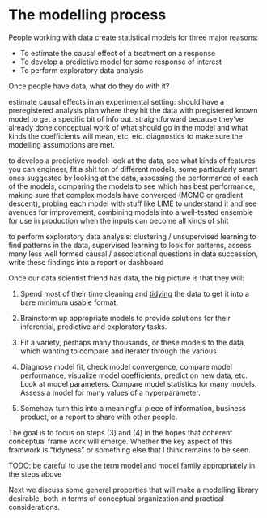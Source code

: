 # The modelling process

People working with data create statistical models for three major reasons:

- To estimate the causal effect of a treatment on a response
- To develop a predictive model for some response of interest
- To perform exploratory data analysis

Once people have data, what do they do with it?

estimate causal effects in an experimental setting: should have a preregistered analysis plan where they hit the data with pregistered known model to get a specific bit of info out. straightforward because they've already done conceptual work of what should go in the model and what kinds the coefficients will mean, etc, etc. diagnostics to make sure the modelling assumptions are met.

to develop a predictive model: look at the data, see what kinds of features you can engineer, fit a shit ton of different models, some particularly smart ones suggested by looking at the data, assessing the performance of each of the models, comparing the models to see which has best performance, making sure that complex models have converged (MCMC or gradient descent), probing each model with stuff like LIME to understand it and see avenues for improvement, combining models into a well-tested ensemble for use in production when the inputs can become all kinds of shit

to perform exploratory data analysis: clustering / unsupervised learning to find patterns in the data, supervised learning to look for patterns, assess many less well formed causal / associational questions in data succession, write these findings into a report or dashboard

Once our data scientist friend has data, the big picture is that they will:

1. Spend most of their time cleaning and [tidying](http://vita.had.co.nz/papers/tidy-data.html) the data to get it into a bare minimum usable format. 

2. Brainstorm up appropriate models to provide solutions for their inferential, predictive and exploratory tasks.

3. Fit a variety, perhaps many thousands, or these models to the data, which wanting to compare and iterator through the various 

4. Diagnose model fit, check model convergence, compare model performance, visualize model coefficients, predict on new data, etc. Look at model parameters. Compare model statistics for many models. Assess a model for many values of a hyperparameter.

5. Somehow turn this into a meaningful piece of information, business product, or a report to share with other people.

The goal is to focus on steps (3) and (4) in the hopes that coherent conceptual frame work will emerge. Whether the key aspect of this framwork is "tidyness" or something else that I think remains to be seen.

TODO: be careful to use the term model and model family appropriately in the steps above

Next we discuss some general properties that will make a modelling library desirable, both in terms of conceptual organization and practical considerations.

